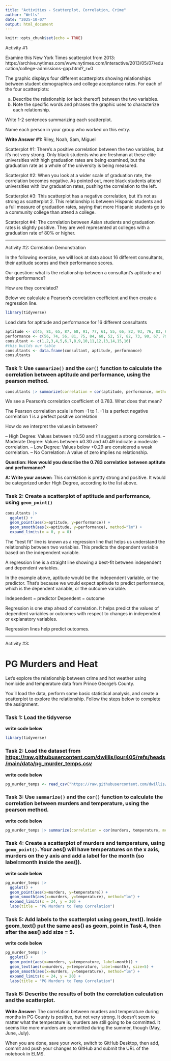 ```yaml
---
title: "Activities - Scatterplot, Correlation, Crime"
author: "Wells"
date: "2025-10-07"
output: html_document
---
```


```r
knitr::opts_chunk$set(echo = TRUE)
```

Activity #1:

Examine this New York Times scatterplot from 2013:
https://archive.nytimes.com/www.nytimes.com/interactive/2013/05/07/education/college-admissions-gap.html?_r=0

The graphic displays four different scatterplots showing relationships between student demographics and college acceptance rates. For each of the four scatterplots:

a) Describe the relationship (or lack thereof) between the two variables.
b) Note the specific words and phrases the graphic uses to characterize each relationship.

Write 1-2 sentences summarizing each scatterplot.

Name each person in your group who worked on this entry.

**Write Answer #1:** Riley, Noah, Sam, Miguel 

Scatterplot #1: There's a positive correlation between the two variables, but it's not very strong. Only black students who are freshman at these elite universities with high graduation rates are being examined, but the graduation rate as a whole of the university is being measured. 

Scatterplot #2: When you look at a wider scale of graduation rate, the correlation becomes negative. As pointed out, more black students attend universities with low graduation rates, pushing the correlation to the left. 

Scatterplot #3: This scatterplot has a negative correlation, but it's not as strong as scatterplot 2. This relationship is between Hispanic students and a full measure of graduation rates, saying that more Hispanic students go to a community college than attend a college. 

Scatterplot #4: The correlation between Asian students and graduation rates is slightly positive. They are well represented at colleges with a graduation rate of 80% or higher. 

-------------------------------------------------------------------------------

Activity #2: Correlation Demonstration

In the following exercise, we will look at data about 16 different consultants, their aptitude scores and their performance scores.

Our question: what is the relationship between a consultant's aptitude and their performance? 

How are they correlated?

Below we calculate a Pearson's correlation coefficient and then create a regression line.

```r
library(tidyverse)
```

Load data for aptitude and performance for 16 different consultants
```r
aptitude <- c(45, 81, 65, 87, 68, 91, 77, 61, 55, 66, 82, 93, 76, 83, 61, 74)
performance <- c(56, 74, 56, 81, 75, 84, 68, 52, 57, 82, 73, 90, 67, 79, 70, 66)
consultant <- c(1,2,3,4,5,6,7,8,9,10,11,12,13,14,15,16)
#this builds our table
consultants <- data.frame(consultant, aptitude, performance)
consultants
```


### Task 1: Use `summarize()` and the `cor()` function to calculate the correlation between aptitude and performance, using the pearson method.

```r
consultants |> summarize(correlation = cor(aptitude, performance, method="pearson"))
```

We see a Pearson's correlation coefficient of 0.783.
What does that mean?

The Pearson correlation scale is from -1 to 1.
-1 is a perfect negative correlation
1 is a perfect positive correlation

How do we interpret the values in between?

-- High Degree: Values between ±0.50 and ±1 suggest a strong correlation.
-- Moderate Degree: Values between ±0.30 and ±0.49 indicate a moderate correlation.
-- Low Degree: Values below +0.29 are considered a weak correlation.
-- No Correlation: A value of zero implies no relationship.

**Question: How would you describe the 0.783 correlation between aptitute and performance?**

**A: Write your answer:** This correlation is pretty strong and positive. It would be categorized under High Degree, according to the list above. 


### Task 2: Create a scatterplot of aptitude and performance, using `geom_point()`

```r

consultants |> 
  ggplot() +
  geom_point(aes(x=aptitude, y=performance)) +
  geom_smooth(aes(x=aptitude, y=performance), method="lm") +
  expand_limits(x = 0, y = 0)

```


The "best fit" line is known as a regression line that helps us understand the relationship between two variables. This predicts the dependent variable based on the independent variable. 

A regression line is a straight line showing a best-fit between independent and dependent variables.

In the example above, aptitude would be the independent variable, or the predictor. That's because we would expect aptitude to predict performance, which is the dependent variable, or the outcome variable.

Independent = predictor
Dependent = outcome

Regression is one step ahead of correlation. It helps predict the values of dependent variables or outcomes with respect to changes in independent or explanatory variables. 

Regression lines help predict outcomes.


-------------------------------------------------------------------------------

Activity #3: 

# PG Murders and Heat

Let's explore the relationship between crime and hot weather using homicide and temperature data from Prince George's County. 

You'll load the data, perform some basic statistical analysis, and create a scatterplot to explore the relationship. Follow the steps below to complete the assignment.

### Task 1: Load the tidyverse

**write code below**
```r
library(tidyverse)
```


### Task 2: Load the dataset from [https://raw.githubusercontent.com/dwillis/jour405/refs/heads/main/data/pg_murder_temps.csv](https://raw.githubusercontent.com/dwillis/jour405/refs/heads/main/data/pg_murder_temps.csv)

**write code below**
```r
pg_murder_temps <- read_csv("https://raw.githubusercontent.com/dwillis/jour405/refs/heads/main/data/pg_murder_temps.csv")
```



### Task 3: Use `summarize()` and the `cor()` function to calculate the correlation between murders and temperature, using the pearson method.

**write code below**
```r
pg_murder_temps |> summarize(correlation = cor(murders, temperature, method="pearson"))
```



### Task 4: Create a scatterplot of murders and temperature, using `geom_point()`. Your aes() will have temperatures on the x axis, murders on the y axis and add a label for the month (so label=month inside the aes()).

**write code below**
```r
pg_murder_temps |> 
  ggplot() +
  geom_point(aes(x=murders, y=temperature)) +
  geom_smooth(aes(x=murders, y=temperature), method="lm") +
  expand_limits(x = 24, y = 20) +
  labs(title = "PG Murders to Temp Correlation")
```


### Task 5: Add labels to the scatterplot using geom_text(). Inside geom_text() put the same aes() as geom_point in Task 4, then after the aes() add size = 5.

**write code below**
```r
pg_murder_temps |> 
  ggplot() +
  geom_point(aes(x=murders, y=temperature, label=month)) +
  geom_text(aes(x=murders, y=temperature, label=month), size=5) +
  geom_smooth(aes(x=murders, y=temperature), method="lm") +
  expand_limits(x = 24, y = 20) +
  labs(title = "PG Murders to Temp Correlation")
```


### Task 6: Describe the results of both the correlation calculation and the scatterplot.

**Write Answer:** The correlation between murders and temperature during months in PG County is positive, but not very strong. It doesn't seem to matter what the temperature is; murders are still going to be committed. It seems like more murders are committed during the summer, though (May, June, July). 


When you are done, save your work, switch to GitHub Desktop, then add, commit and push your changes to GitHub and submit the URL of the notebook in ELMS.
